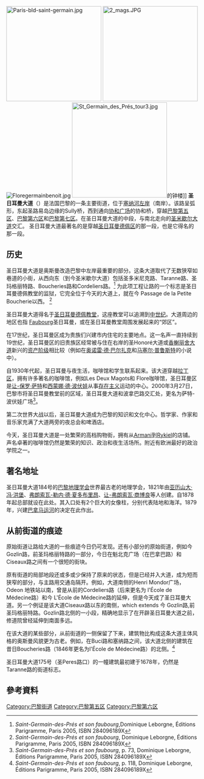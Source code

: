 {{coord|48|51|10.70|N|2|20|10.70|E|region:FR_scale:20000|display=title}}

[[File:Paris-bld-saint-germain.jpg|250px]]
[[File:2_mags.JPG|250px]]
[[File:Floregermainbenoit.jpg|thumb]]
[[File:St_Germain_des_Prés_tour3.jpg|250px]]的钟楼]]
'''圣日耳曼大道'''（{{lang-fr|Boulevard Saint-Germain}}）是法国巴黎的一条主要街道，位于[[塞纳河|塞纳河]][[左岸|左岸]]（南岸）。该路呈弧形，东起圣路易岛边缘的Sully桥，西到通向[[协和广场|协和广场]]的协和桥，穿越[[巴黎第五区|巴黎第五区]]、[[巴黎第六区|巴黎第六区]]和[[巴黎第七区|巴黎第七区]]。在圣日耳曼大道的中段，与南北走向的[[圣米歇尔大道|圣米歇尔大道]]交汇。
圣日耳曼大道最著名的是穿越[[圣日耳曼德佩区|圣日耳曼德佩区]]的那一段，也是它得名的那一段。

==历史==

圣日耳曼大道是奥斯曼改造巴黎中左岸最重要的部分。这条大道取代了无数狭窄如巷道的小街，从西向东（到今圣米歇尔大道）包括圣多米尼克路、Taranne路、圣玛格丽特路、Boucheries路和Cordeliers路。<ref>''Saint-Germain-des-Prés et son faubourg'',Dominique Leborgne, Éditions Parigramme, Paris 2005, ISBN 284096189X</ref> 为此项工程让路的一个标志是圣日耳曼德佩教堂的监狱，它完全位于今天的大道上，就在今 Passage de la Petite Boucherie以西。 <ref>''Saint-Germain-des-Prés et son faubourg'', Dominique Leborgne, Éditions Parigramme, Paris 2005, ISBN 284096189X</ref>

圣日耳曼大道得名于[[圣日耳曼德佩修道院|圣日耳曼德佩教堂]]，这座教堂可以追溯到[[中世纪|中世纪]]。大道周边的地区也指 [[Faubourg|Faubourg]]圣日耳曼，或在圣日耳曼教堂周围发展起来的“郊区”。

在17世纪，圣日耳曼区成为贵族们兴建市内住宅的主要地点。这一名声一直持续到19世纪，圣日耳曼区的旧贵族区经常被与住在右岸的圣Honoré大道或[[香榭丽舍大道|香榭丽舍大道]]新兴的[[资产阶级|资产阶级]]相比较（例如在[[奥诺雷·德·巴尔扎克|奥诺雷·德·巴尔扎克]]和[[马塞尔·普鲁斯特|马塞尔·普鲁斯特]]的小说中）。

自1930年代起，圣日耳曼与夜生活，咖啡馆和学生联系起来。该大道穿越[[拉丁区|拉丁区]]，拥有许多著名的咖啡馆，例如Les Deux Magots和 Flore咖啡馆，圣日耳曼区是[[让-保罗·萨特|让-保罗·萨特]]和[[西蒙娜·德·波伏娃|西蒙娜·德·波伏娃]]从事[[存在主义|存在主义]]运动的中心。2000年3月27日，巴黎市将圣日耳曼教堂前的区域，圣日耳曼大道和波拿巴路交汇处，更名为萨特-波伏娃广场<ref>''Saint-Germain-des-Prés et son faubourg'', p. 73, Dominique Leborgne, Éditions Parigramme, Paris 2005, ISBN 284096189X</ref>。 

第二次世界大战以后，圣日耳曼大道成为巴黎的知识和文化中心。哲学家、作家和音乐家充满了大道两旁的夜总会和啤酒店。

今天，圣日耳曼大道是一处繁荣的高档购物街，拥有从[[Armani|Armani]]到[[Rykiel|Rykiel]]的店铺。声名卓著的咖啡馆仍然是繁荣的知识、政治和夜生活场所。附近有欧洲最好的政治学院之一。

==著名地址==
圣日耳曼大道184号的[[巴黎地理学会|巴黎地理学会]]世界最古老的地理学会，1821年由[[亚历山大·冯·洪堡|亚历山大·冯·洪堡]]、[[弗朗索瓦-勒内·德·夏多布里昂|弗朗索瓦-勒内·德·夏多布里昂]]、[[让-弗朗索瓦·商博良|让-弗朗索瓦·商博良]]等人创建。自1878年起总部就设在此处。其入口处有2个巨大的女像柱，分别代表陆地和海洋。1879年，兴建[[巴拿马运河|巴拿马运河]]的决定在此作出。

==从前街道的痕迹==

原始街道让路给大道的一些痕迹今日仍可发现。还有小部分的原始街道，例如今Gozlin路，前圣玛格丽特路的一部分，今日在魁北克广场（在巴拿巴路）和 Ciseaux路之间有一个很短的街块。 

原有街道的局部地段还或多或少保持了原来的状态，但是已经并入大道，成为短而狭窄的部分，与主路用交通岛隔开。例如，大道南侧的Henri Mondor广场，Odeon 地铁站以南，曾是从前的Cordeliers路（后来更名为 l'École de Médecine路）和今 L'École de Médecine路的延伸，但是今天成了圣日耳曼大道。另一个例证是该大道Ciseaux路以东的南侧，which extends 今 Gozlin路,前圣玛格丽特路。Gozlin路北侧的一小段，精确地显示了在开辟圣日耳曼大道之前，修道院曾经延伸到南面多远。 

在该大道的某些部分，从前街道的一侧保留了下来，建筑物比构成这条大道主体风格的奥斯曼风貌更为古老。例如，在Buci路和塞纳路之间，该大道北侧的建筑在昔日Boucheries路（1846年更名为l'École de Médecine路）的北侧。<ref>''Saint-Germain-des-Prés et son faubourg'', p. 118, Dominique Leborgne, Éditions Parigramme, Paris 2005, ISBN 284096189X</ref> 

圣日耳曼大道175号（圣Peres路口）的一幢建筑最初建于1678年，仍然是Taranne路的街道标志。

==參考資料==
<div class="references-small">
<references />
</div>

{{commonscat|Boulevard Saint-Germain}}

[[Category:巴黎街道|Category:巴黎街道]]
[[Category:巴黎第五区|Category:巴黎第五区]]
[[Category:巴黎第六区|Category:巴黎第六区]]